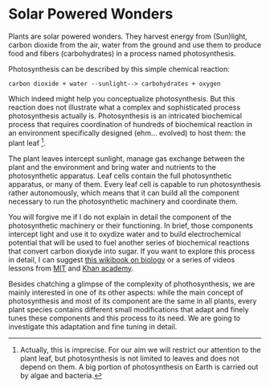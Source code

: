 # Solar Powered Wonders

Plants are solar powered wonders. They harvest energy from (Sun)light, carbon dioxide from the air, water from the ground and use them to produce food and fibers (carbohydrates) in a process named photosynthesis.

Photosynthesis can be described by this simple chemical reaction:

```
carbon dioxide + water --sunlight--> carbohydrates + oxygen
```

Which indeed might help you conceptualize photosynthesis. But this reaction does not illustrate what a complex and sophisticated process photosynthesis actually is. Photosynthesis is an intricated biochemical process that requires coordination of hundreds of biochemical reaction in an environment specifically designed (ehm... evolved) to host them: the plant leaf ^[Actually, this is imprecise. For our aim we will restrict our attention to the plant leaf, but photosynthesis is not limited to leaves and does not depend on them. A big portion of photosynthesis on Earth is carried out by algae and bacteria.].

The plant leaves intercept sunlight, manage gas exchange between the plant and the environment and bring water and nutrients to the photosynthetic apparatus. Leaf cells contain the full photosynthetic apparatus, or many of them. Every leaf cell is capable to run photosynthesis rather autonomously, which means that it can build all the component necessary to run the photosynthetic machinery and coordinate them.

You will forgive me if I do not explain in detail the component of the photosynthetic machinery or their functioning. In brief, those components intercept light and use it to oxydize water and to build electrochemical potential that will be used to fuel another series of biochemical reactions that convert carbon dioxyde into sugar. If you want to explore this process in detail, I can suggest [this wikibook on biology](https://en.wikibooks.org/wiki/Biology%2C_Answering_the_Big_Questions_of_Life/Photosynthesis) or a series of videos lessons from [MIT](https://www.youtube.com/user/MIT/search?query=photosynthesis) and [Khan academy](https://www.khanacademy.org/science/biology/photosynthesis-in-plants).

Besides chatching a glimpse of the complexity of phothosynthesis, we are mainly interested in one of its other aspects: while the main concept of photosynthesis and most of its component are the same in all plants,  every plant species contains different small modifications that adapt and finely tunes these components and this process to its need. We are going to investigate this adaptation and fine tuning in detail.
